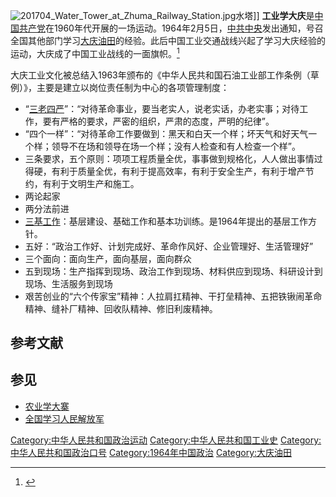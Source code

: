 {{expand|time=2016-07-24}}
[[File:201704_Water_Tower_at_Zhuma_Railway_Station.jpg|thumb]]水塔]]
'''工业学大庆'''是[[中国共产党|中国共产党]]在1960年代开展的一场运动。1964年2月5日，[[中共中央|中共中央]]发出通知，号召全国其他部门学习[[大庆油田|大庆油田]]的经验。此后中国工业交通战线兴起了学习大庆经验的运动，大庆成了中国工业战线的一面旗帜。<ref>{{cite web|url=http://cpc.people.com.cn/GB/64162/64170/4467226.html|title=“工业学大庆”|access-date=2016-07-24|archive-date=2019-06-02|archive-url=https://web.archive.org/web/20190602065049/http://cpc.people.com.cn/GB/64162/64170/4467226.html|dead-url=no}}</ref>

大庆工业文化被总结入1963年颁布的《中华人民共和国石油工业部工作条例（草例）》，主要是建立以岗位责任制为中心的各项管理制度：
* “[[三老四严|三老四严]]”：“对待革命事业，要当老实人，说老实话，办老实事；对待工作，要有严格的要求，严密的组织，严肃的态度，严明的纪律”。
* “四个一样”：“对待革命工作要做到：黑天和白天一个样；坏天气和好天气一个样；领导不在场和领导在场一个样；没有人检查和有人检查一个样”。
* 三条要求，五个原则：项项工程质量全优，事事做到规格化，人人做出事情过得硬，有利于质量全优，有利于提高效率，有利于安全生产，有利于增产节约，有利于文明生产和施工。
* 两论起家
* 两分法前进
* [[三基工作|三基工作]]：基层建设、基础工作和基本功训练。是1964年提出的基层工作方针。
* 五好：“政治工作好、计划完成好、革命作风好、企业管理好、生活管理好”
* 三个面向：面向生产，面向基层，面向群众
* 五到现场：生产指挥到现场、政治工作到现场、材料供应到现场、科研设计到现场、生活服务到现场
* 艰苦创业的“六个传家宝”精神：人拉肩扛精神、干打垒精神、五把铁锹闹革命精神、缝补厂精神、回收队精神、修旧利废精神。 
==参考文献==
{{Reflist|2}}

==参见==
* [[农业学大寨|农业学大寨]]
* [[全国学习人民解放军|全国学习人民解放军]]

{{中华人民共和国小作品}}
{{文化大革命|思}}
{{中国共产党政治运动}}

[[Category:中华人民共和国政治运动|Category:中华人民共和国政治运动]]
[[Category:中华人民共和国工业史|Category:中华人民共和国工业史]]
[[Category:中华人民共和国政治口号|Category:中华人民共和国政治口号]]
[[Category:1964年中国政治|Category:1964年中国政治]]
[[Category:大庆油田|Category:大庆油田]]